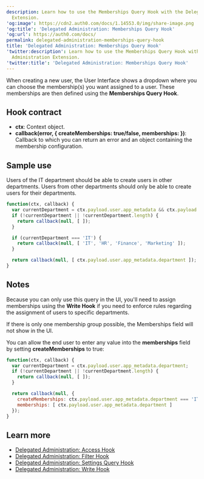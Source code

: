 ```yaml
---
description: Learn how to use the Memberships Query Hook with the Delegated Administration
  Extension.
'og:image': https://cdn2.auth0.com/docs/1.14553.0/img/share-image.png
'og:title': 'Delegated Administration: Memberships Query Hook'
'og:url': https://auth0.com/docs/
permalink: delegated-administration-memberships-query-hook
title: 'Delegated Administration: Memberships Query Hook'
'twitter:description': Learn how to use the Memberships Query Hook with the Delegated
  Administration Extension.
'twitter:title': 'Delegated Administration: Memberships Query Hook'
---
```

When creating a new user, the User Interface shows a dropdown where you can choose the membership(s) you want assigned to a user. These memberships are then defined using the **Memberships Query Hook**.

## Hook contract

* **ctx**: Context object.
* **callback(error, \{ createMemberships: true/false, memberships: })**: Callback to which you can return an error and an object containing the membership configuration.

## Sample use

Users of the IT department should be able to create users in other departments. Users from other departments should only be able to create users for their departments.

```javascript lines
function(ctx, callback) {
  var currentDepartment = ctx.payload.user.app_metadata && ctx.payload.user.app_metadata.department;
  if (!currentDepartment || !currentDepartment.length) {
    return callback(null, [ ]);
  }

  if (currentDepartment === 'IT') {
    return callback(null, [ 'IT', 'HR', 'Finance', 'Marketing' ]);
  }

  return callback(null, [ ctx.payload.user.app_metadata.department ]);
}
```






## Notes

Because you can only use this query in the UI, you'll need to assign memberships using the **Write Hook** if you need to enforce rules regarding the assignment of users to specific departments.

If there is only one membership group possible, the Memberships field will not show in the UI.

You can allow the end user to enter any value into the **memberships** field by setting **createMemberships** to true:

```javascript lines
function(ctx, callback) {
  var currentDepartment = ctx.payload.user.app_metadata.department;
  if (!currentDepartment || !currentDepartment.length) {
    return callback(null, [ ]);
  }

  return callback(null, {
    createMemberships: ctx.payload.user.app_metadata.department === 'IT' ? true : false,
    memberships: [ ctx.payload.user.app_metadata.department ]
  });
}
```






## Learn more

* [Delegated Administration: Access Hook](/docs/customize/extensions/delegated-administration-extension/delegated-administration-hooks/delegated-administration-access-hook)
* [Delegated Administration: Filter Hook](/docs/customize/extensions/delegated-administration-extension/delegated-administration-hooks/delegated-administration-filter-hook)
* [Delegated Administration: Settings Query Hook](/docs/customize/extensions/delegated-administration-extension/delegated-administration-hooks/delegated-administration-settings-query-hook)
* [Delegated Administration: Write Hook](/docs/customize/extensions/delegated-administration-extension/delegated-administration-hooks/delegated-administration-write-hook)